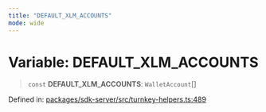 ```yaml
---
title: "DEFAULT_XLM_ACCOUNTS"
mode: wide
---
```

  
# Variable: DEFAULT\_XLM\_ACCOUNTS

> `const` **DEFAULT\_XLM\_ACCOUNTS**: `WalletAccount`[]

Defined in: [packages/sdk-server/src/turnkey-helpers.ts:489](https://github.com/tkhq/sdk/blob/main/packages/sdk-server/src/turnkey-helpers.ts#L489)
